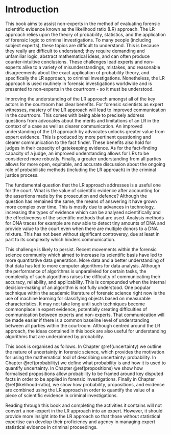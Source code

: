 # Introduction {#intro}

This book aims to assist non-experts in the method of evaluating forensic scientific evidence known as the likelihood ratio (LR) approach. The LR approach relies upon the theory of probability, statistics, and the application of forensic logic to criminal investigations. To many people (including subject experts), these topics are difficult to understand. This is because they really are difficult to understand; they require demanding and unfamiliar logic, abstract mathematical ideas, and can often produce counter-intuitive conclusions. These challenges lead experts and non-experts alike to a variety of misunderstandings, mistakes, and reasonable disagreements about the exact application of probability theory, and specifically the LR approach, to criminal investigations. Nonetheless, the LR approach is used routinely in forensic investigations worldwide and is presented to non-experts in the courtroom - so it must be understood.

Improving the understanding of the LR approach amongst all of the key actors in the courtroom has clear benefits. For forensic scientists as expert witnesses, mastery of the LR approach will lead to improved communication in the courtroom. This comes with being able to precisely address questions from advocates about the merits and limitations of an LR in the context of a case as well as clearer communication. An improved understanding of the LR approach by advocates unlocks greater value from expert evidence. This is produced by more pertinent questioning and clearer communication to the fact finder. These benefits also hold for judges in their capacity of gatekeeping evidence. As for the fact-finding capacity of a judge, an improved understanding allows for LRs to be considered more robustly. Finally, a greater understanding from all parties allows for more open, equitable, and accurate discussion about the ongoing role of probabilistic methods (including the LR approach) in the criminal justice process.
 
The fundamental question that the LR approach addresses is a useful one for the court. What is the value of scientific evidence after accounting for the assertions made by the prosecution and defence? Although the question has remained the same, the means of answering it have grown more complex over time. This is mostly due to advances in technology, increasing the types of evidence which can be analysed scientifically and the effectiveness of the scientific methods that are used. Analysis methods for DNA traces for example are now able to detect tiny amounts of DNA and provide value to the court even when there are multiple donors to a DNA mixture. This has not been without significant controversy, due at least in part to its complexity which hinders communication.

This challenge is likely to persist. Recent movements within the forensic science community which aimed to increase its scientific basis have led to more quantitative data generation. More data and a better understanding of that data has led to more computer algorithms for data analysis. Although the performance of algorithms is unparalleled for certain tasks, the complexity of such algorithms raises the difficulty of communicating their accuracy, reliability, and applicability. This is compounded when the internal decision-making of an algorithm is not fully understood. One popular technique within the academic literature of forensic science right now is the use of machine learning for classifying objects based on measurable characteristics. It may not take long until such techniques become commonplace in expert evidence, potentially creating difficulties of communication between experts and non-experts. That communication will be made easier if there is a common baseline level of understanding between all parties within the courtroom. Although centred around the LR approach, the ideas contained in this book are also useful for understanding algorithms that are underpinned by probability. 

This book is organised as follows. In Chapter \@ref(uncertainty) we outline the nature of uncertainty in forensic science, which provides the motivation for using the mathematical tool of describing uncertainty: probability. In Chapter \@ref(probability) we define what probability is and how it is used to quantify uncertainty. In Chapter \@ref(propositions) we show how formalised propositions allow probability to be framed around key disputed facts in order to be applied in forensic investigations. Finally in Chapter \@ref(likelihood-ratio), we show how probability, propositions, and evidence are combined  using the LR approach in order to quantify the value of a piece of scientific evidence in criminal investigations.

Reading through this book and completing the activities it contains will not convert a non-expert in the LR approach into an expert. However, it should provide more insight into the LR approach so that those without statistical expertise can develop their proficiency and agency in managing expert statistical evidence in criminal proceedings.